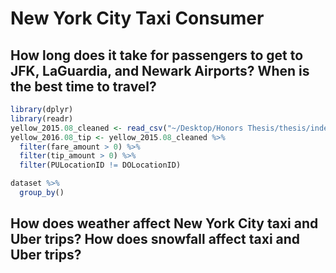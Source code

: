 # New York City Taxi Consumer {#chapter3}

## How long does it take for passengers to get to JFK, LaGuardia, and Newark Airports? When is the best time to travel?



```r
library(dplyr)
library(readr)
yellow_2015.08_cleaned <- read_csv("~/Desktop/Honors Thesis/thesis/index/data/yellow_tripdata_2015-08.csv")
yellow_2016.08_tip <- yellow_2015.08_cleaned %>%
  filter(fare_amount > 0) %>%
  filter(tip_amount > 0) %>%
  filter(PULocationID != DOLocationID)
```

```r
dataset %>%
  group_by()
```


## How does weather affect New York City taxi and Uber trips? How does snowfall affect taxi and Uber trips?

